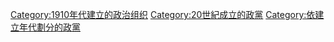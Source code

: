 {{See Also|Category:1900年代建立的政黨|Category:1920年代建立的政黨}}

[[Category:1910年代建立的政治组织|Category:1910年代建立的政治组织]]
[[Category:20世紀成立的政黨|Category:20世紀成立的政黨]]
[[Category:依建立年代劃分的政黨|Category:依建立年代劃分的政黨]]
